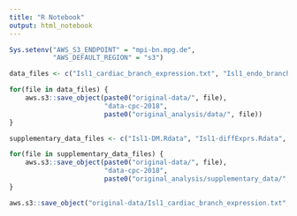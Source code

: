 ```yaml
---
title: "R Notebook"
output: html_notebook
---
```


```r
Sys.setenv("AWS_S3_ENDPOINT" = "mpi-bn.mpg.de",
           "AWS_DEFAULT_REGION" = "s3")

```


```r
data_files <- c("Isl1_cardiac_branch_expression.txt", "Isl1_endo_branch_expression.txt", "dev_cluster_specific_2.Rda", "dev_clustered_cluster_specific_2.Rda", "scData_filtered_2.Rda", "variability_cluster_specific_2.Rda", "variability_clustered_cluster_specific_2.Rda")

for(file in data_files) {
    aws.s3::save_object(paste0("original-data/", file),
                        "data-cpc-2018",
                        paste0("original_analysis/data/", file))
}

supplementary_data_files <- c("Isl1-DM.Rdata", "Isl1-diffExprs.Rdata", "Isl1-markers.Rdata", "Nkx2-5-DM.Rdata", "Nkx2-5-diffExprs.Rdata", "Nkx2-5-markers.Rdata", "c1_subset.Rdata", "wu.Rdata")

for(file in supplementary_data_files) {
    aws.s3::save_object(paste0("original-data/", file),
                        "data-cpc-2018",
                        paste0("original_analysis/supplementary_data/", file))
}
```

```r
aws.s3::save_object("original-data/Isl1_cardiac_branch_expression.txt", "data-cpc-2018", "original_analysis/data/Isl1_cardiac_branch_expression.txt")

```

